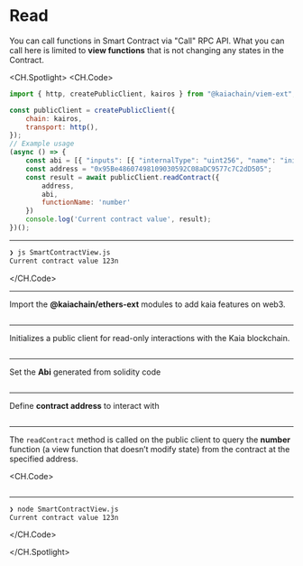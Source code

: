 # Read


<Editor
  module='/src/pages/viem-ext/smart-contract/smartContractView.tsx'
  route={RoutePath.ViemExt_SmartContract_View}
/>

You can call functions in Smart Contract via "Call" RPC API. What you can call here is limited to **view functions** that is not changing any states in the Contract.

<CH.Spotlight>
<CH.Code>

```js SmartContractView.js
import { http, createPublicClient, kairos } from "@kaiachain/viem-ext";

const publicClient = createPublicClient({
    chain: kairos,
    transport: http(),
});
// Example usage
(async () => {
    const abi = [{ "inputs": [{ "internalType": "uint256", "name": "initNumber", "type": "uint256" }], "stateMutability": "nonpayable", "type": "constructor" }, { "anonymous": false, "inputs": [{ "indexed": false, "internalType": "uint256", "name": "number", "type": "uint256" }], "name": "SetNumber", "type": "event" }, { "inputs": [], "name": "increment", "outputs": [], "stateMutability": "nonpayable", "type": "function" }, { "inputs": [], "name": "number", "outputs": [{ "internalType": "uint256", "name": "", "type": "uint256" }], "stateMutability": "view", "type": "function" }, { "inputs": [{ "internalType": "uint256", "name": "newNumber", "type": "uint256" }], "name": "setNumber", "outputs": [], "stateMutability": "nonpayable", "type": "function" }];
    const address = "0x95Be48607498109030592C08aDC9577c7C2dD505";
    const result = await publicClient.readContract({
        address,
        abi,
        functionName: 'number'
    })
    console.log('Current contract value', result);
})();

```

---

```zsh output
❯ js SmartContractView.js
Current contract value 123n
```

</CH.Code>

---

Import the **@kaiachain/ethers-ext** modules to add kaia features on web3.

```js SmartContractView.js focus=1

```

---

Initializes a public client for read-only interactions with the Kaia blockchain.

```js SmartContractView.js focus=3:6

```

---

Set the **Abi** generated from solidity code

```js SmartContractView.js focus=9

```

---

Define **contract address** to interact with

```js SmartContractView.js focus=10

```

---

The `readContract` method is called on the public client to query the **number** function (a view function that doesn’t modify state) from the contract at the specified address.

<CH.Code>
```js SmartContractView.js focus=11:16

````
---
```zsh output
❯ node SmartContractView.js
Current contract value 123n
````

</CH.Code>

</CH.Spotlight>
